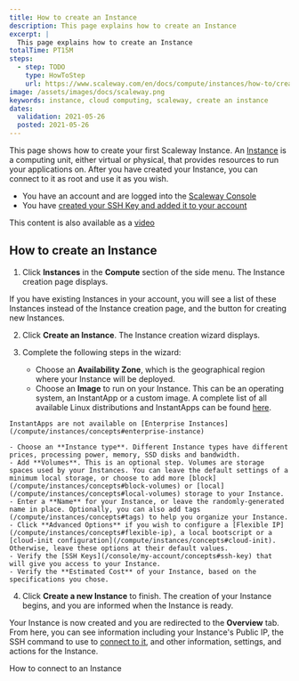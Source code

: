 ```yaml
---
title: How to create an Instance
description: This page explains how to create an Instance
excerpt: |
  This page explains how to create an Instance
totalTime: PT15M
steps:
  - step: TODO
    type: HowToStep
    url: https://www.scaleway.com/en/docs/compute/instances/how-to/create-an-instance/
image: /assets/images/docs/scaleway.png
keywords: instance, cloud computing, scaleway, create an instance
dates:
  validation: 2021-05-26
  posted: 2021-05-26
---
```


This page shows how to create your first Scaleway Instance. An [Instance](/compute/instances/concepts#instance) is a computing unit, either virtual or physical, that provides resources to run your applications on. After you have created your Instance, you can connect to it as root and use it as you wish.

<Message type="requirement">

  - You have an account and are logged into the [Scaleway Console](https://console.scaleway.com)
  - You have [created your SSH Key and added it to your account](/console/my-project/how-to/create-ssh-key/)

</Message>

<Message type="tip">

  This content is also available as a [video](/compute/instances/videos/#create-your-first-instance)

</Message>

## How to create an Instance

1. Click **Instances** in the **Compute** section of the side menu. The Instance creation page displays.

  <Lightbox src="scaleway-instance-creation-page.png" alt="" />
   
  <Message type="note">

  If you have existing Instances in your account, you will see a list of
  these Instances instead of the Instance creation page, and the <Icon name="plus" />
  button for creating new Instances.

  </Message>

2. Click **Create an Instance**. The Instance creation wizard displays.

   <Lightbox src="scaleway-instance-creation-wizard.png" alt="" />

3. Complete the following steps in the wizard: 

    - Choose an **Availability Zone**, which is the geographical region where your Instance will be deployed.
    - Choose an **Image** to run on your Instance. This can be an operating system, an InstantApp or a custom image. A complete list of all available Linux distributions and InstantApps can be found [here](https://www.scaleway.com/en/imagehub/).

  <Message type="note">

    InstantApps are not available on [Enterprise Instances](/compute/instances/concepts#enterprise-instance)

  </Message>

    - Choose an **Instance type**. Different Instance types have different prices, processing power, memory, SSD disks and bandwidth. 
    - Add **Volumes**. This is an optional step. Volumes are storage spaces used by your Instances. You can leave the default settings of a minimum local storage, or choose to add more [block](/compute/instances/concepts#block-volumes) or [local](/compute/instances/concepts#local-volumes) storage to your Instance. 
    - Enter a **Name** for your Instance, or leave the randomly-generated name in place. Optionally, you can also add tags (/compute/instances/concepts#tags) to help you organize your Instance. 
    - Click **Advanced Options** if you wish to configure a [Flexible IP](/compute/instances/concepts#flexible-ip), a local bootscript or a [cloud-init configuration](/compute/instances/concepts#cloud-init). Otherwise, leave these options at their default values. 
    - Verify the [SSH Keys](/console/my-account/concepts#ssh-key) that will give you access to your Instance.
    - Verify the **Estimated Cost** of your Instance, based on the specifications you chose.

4. Click **Create a new Instance** to finish. The creation of your Instance begins, and you are informed when the Instance is ready.

Your Instance is now created and you are redirected to the **Overview** tab. From here, you can see information including your Instance's Public IP, the SSH command to use to [connect to it](/compute/instances/how-to/create-an-instance/), and other information, settings, and actions for the Instance.

<Lightbox src="scaleway-instance-overview.png" alt="" />

<Navigation title="See Also">
  <NextButton to="/compute/instances/how-to/connect-to-instance/">How to connect to an Instance</NextButton>
</Navigation>